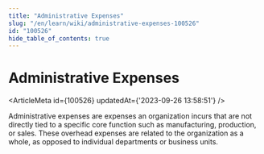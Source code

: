 ```yaml
---
title: "Administrative Expenses"
slug: "/en/learn/wiki/administrative-expenses-100526"
id: "100526"
hide_table_of_contents: true
---
```



# Administrative Expenses

<ArticleMeta id={100526} updatedAt={'2023-09-26 13:58:51'} />
<div className='border-solid border-b border-t-0 my-4 border-[var(--ifm-color-gray-300)]' />

Administrative expenses are expenses an organization incurs that are not directly tied to a specific core function such as manufacturing, production, or sales. These overhead expenses are related to the organization as a whole, as opposed to individual departments or business units.
